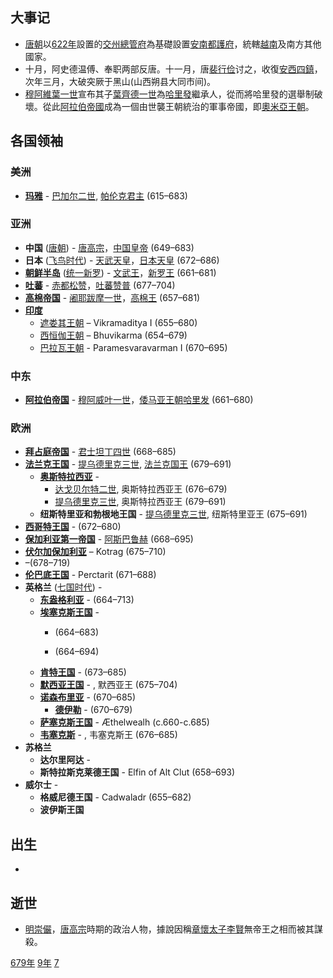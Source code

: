 {{yearTOC|679|唐'''[[儀鳳|儀鳳]]四年'''，'''[[調露|調露]]元年'''}}

== 大事记 ==
*[[唐朝|唐朝]]以[[622年|622年]]設置的[[交州總管府|交州總管府]]為基礎設置[[安南都護府|安南都護府]]，統轄[[越南|越南]]及南方其他國家。
*十月，阿史德温傅、奉职两部反唐。十一月，唐[[裴行俭|裴行俭]]讨之，收復[[安西四鎮|安西四鎮]]，次年三月，大破突厥于黑山(山西朔县大同市间)。
* [[穆阿維葉一世|穆阿維葉一世]]宣布其子[[葉齊德一世|葉齊德一世]]為[[哈里發|哈里發]]繼承人，從而將哈里發的選舉制破壞。從此[[阿拉伯帝國|阿拉伯帝國]]成為一個由世襲王朝統治的軍事帝國，即[[奧米亞王朝|奧米亞王朝]]。

== 各国领袖 ==
===美洲===
*'''[[玛雅文明|玛雅]]''' - [[巴加尔二世|巴加尔二世]], [[帕伦克|帕伦克君主]] (615–683)

===亚洲===
*'''中国''' ([[唐朝|唐朝]]) - [[唐高宗|唐高宗]]，[[中国皇帝|中国皇帝]] (649–683)
*'''日本''' ([[飞鸟时代|飞鸟时代]]) - [[天武天皇|天武天皇]]，[[日本天皇|日本天皇]] (672–686)
*'''[[朝鲜半岛|朝鲜半岛]]''' ([[统一新罗|统一新罗]]) - [[文武王|文武王]]，[[新罗君主列表|新罗王]] (661–681)
*'''[[吐蕃|吐蕃]]''' - [[赤都松赞|赤都松赞]]，[[吐蕃君主列表|吐蕃赞普]] (677–704)
*'''[[高棉帝国|高棉帝国]]''' - [[阇耶跋摩一世|阇耶跋摩一世]]，[[柬埔寨君主列表|高棉王]] (657–681)
*'''[[印度|印度]]'''
**[[遮娄其王朝|遮娄其王朝]] – Vikramaditya I (655–680)
**[[西恒伽王朝|西恒伽王朝]] – Bhuvikarma (654–679)
**[[帕拉瓦王朝|巴拉瓦王朝]] - Paramesvaravarman I (670–695)

===中东===
*'''[[阿拉伯帝国|阿拉伯帝国]]''' - [[穆阿威叶一世|穆阿威叶一世]]，[[倭马亚王朝|倭马亚王朝]][[哈里发|哈里发]] (661–680)
===欧洲===
*'''[[拜占庭帝国|拜占庭帝国]]''' - [[君士坦丁四世|君士坦丁四世]] (668–685)
*'''[[法兰克王国|法兰克王国]]''' - [[提乌德里克三世|提乌德里克三世]], [[法兰克国王|法兰克国王]] (679–691)
**'''[[奥斯特拉西亚|奥斯特拉西亚]]''' - 
***[[达戈贝尔特二世|达戈贝尔特二世]], 奥斯特拉西亚王 (676–679)
***[[提乌德里克三世|提乌德里克三世]], 奥斯特拉西亚王 (679–691)
**'''纽斯特里亚和勃根地王国''' - [[提乌德里克三世|提乌德里克三世]], 纽斯特里亚王 (675–691)
*'''[[西哥特王国|西哥特王国]]''' - {{link-en|万巴|Wamba (king)}} (672–680)
*'''[[保加利亚第一帝国|保加利亚第一帝国]]''' - [[阿斯巴鲁赫|阿斯巴鲁赫]] (668–695)
*'''[[伏尔加保加利亚|伏尔加保加利亚]]''' – Kotrag (675–710)
*'''{{link-en|弗里西亚王国 (欧洲)|Frisian Kingdom|弗里西亚王国}}''' –{{link-en|奈梅亨拉得邦|Redbad, King of the Frisians}}(678–719)
*'''[[伦巴底人|伦巴底王国]]''' - Perctarit (671–688)
*'''英格兰''' ([[七国时代|七国时代]]) - 
**'''[[东盎格利亚|东盎格利亚]]''' - {{link-en|埃尔德伍尔夫|Ealdwulf of East Anglia}} (664–713)
**'''[[埃塞克斯王国|埃塞克斯王国]]''' - 
***{{link-en|西格赫尔|Sighere of Essex}} (664–683)
***{{tsl|en|Sæbbi of Essex||塞比}} (664–694)
**'''[[肯特王国|肯特王国]]''' - {{link-en|赫洛斯赫尔|Hlothhere of Kent}} (673–685)
**'''[[默西亚王国|默西亚王国]]''' - {{link-en|埃塞尔雷德一世 (麦西亚)|Æthelred of Mercia|埃塞尔雷德}}, 默西亚王 (675–704)
**'''[[诺森布里亚|诺森布里亚]]''' - {{link-en|艾格弗里斯|Ecgfrith of Northumbria}} (670–685)
***'''[[德伊勒|德伊勒]]''' - {{link-en|艾尔菲维恩|Ælfwine of Deira}} (670–679)
**'''[[萨塞克斯王国|萨塞克斯王国]]''' - Æthelwealh (c.660-c.685)
**'''[[韦塞克斯|韦塞克斯]]''' - {{link-en|琴特温 (威塞克斯)|Centwine of Wessex|琴特温}}, 韦塞克斯王 (676–685)
*'''苏格兰'''
**'''达尔里阿达''' - 
**'''斯特拉斯克莱德王国''' - Elfin of Alt Clut (658–693)
*'''威尔士''' -
**'''格威尼德王国''' - Cadwaladr (655–682)
**'''波伊斯王国'''

== 出生 ==
*

== 逝世 ==
{{Wikisource year mention}}
* [[明崇儼|明崇儼]]，[[唐高宗|唐高宗]]時期的政治人物，據說因稱[[章懷太子|章懷太子]][[李賢_(唐朝)|李賢]]無帝王之相而被其謀殺。

[[Category:679年|679年]]
[[Category:670年代|9年]]
[[Category:7世纪各年|7]]